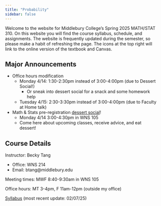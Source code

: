 ```yaml
---
title: "Probability"
sidebar: false
---
```


Welcome to the website for Middlebury College's Spring 2025 MATH/STAT 310. On this website you will find the course syllabus, schedule, and assignments. The website is frequently updated during the semester, so please make a habit of refreshing the page. The icons at the top right will link to the online version of the textbook and Canvas.

## Major Announcements

-   Office hours modification
    -   Monday 4/14: 1:30-2:30pm instead of 3:00-4:00pm (due to Dessert Social!)
        -   Or sneak into dessert social for a snack and some homework help
    -   Tuesday 4/15: 2:30-3:30pm instead of 3:00-4:00pm (due to Faculty at Home talk)
-   Math & Stats pre-registration [dessert social](dessert_social.pdf)!
    -   Monday 4/14 3:00-4:30pm in WNS 105
    -   Come here about upcoming classes, receive advice, and eat dessert!

## Course Details

Instructor: Becky Tang

-   Office: WNS 214
-   Email: btang\@middlebury.edu

Meeting times: MWF 8:40-9:30am in WNS 105

Office hours: MT 3-4pm, F 11am-12pm (outside my office)

[Syllabus](310_syllabus.pdf) (most recent update: 02/07/25)
